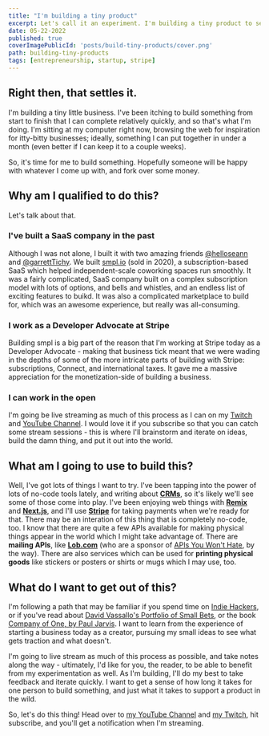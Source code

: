 ```yaml
---
title: "I'm building a tiny product"
excerpt: Let's call it an experiment. I'm building a tiny product to see if I can make something people will buy.
date: 05-22-2022
published: true
coverImagePublicId: 'posts/build-tiny-products/cover.png'
path: building-tiny-products
tags: [entrepreneurship, startup, stripe]
---
```


## Right then, that settles it.

I'm building a tiny little business. I've been itching to build something from start to finish that I can complete relatively quickly, and so that's what I'm doing. I'm sitting at my computer right now, browsing the web for inspiration for itty-bitty businesses; ideally, something I can put together in under a month (even better if I can keep it to a couple weeks).

So, it's time for me to build something. Hopefully someone will be happy with whatever I come up with, and fork over some money.

## Why am I qualified to do this?

Let's talk about that.

### I've built a SaaS company in the past

Although I was not alone, I built it with two amazing friends [@helloseann](https://twitter.com/helloseann) and [@garrettTichy](https://twitter.com/GarrettTichy). We built [smpl.io](https://smpl.io) (sold in 2020), a subscription-based SaaS which helped independent-scale coworking spaces run smoothly. It was a fairly complicated, SaaS company built on a complex subscription model with lots of options, and bells and whistles, and an endless list of exciting features to buikd. It was also a complicated marketplace to build for, which was an awesome experience, but really was all-consuming.

### I work as a Developer Advocate at Stripe

Building smpl is a big part of the reason that I'm working at Stripe today as a Developer Advocate - making that business tick meant that we were wading in the depths of some of the more intricate parts of building with Stripe: subscriptions, Connect, and international taxes. It gave me a massive appreciation for the monetization-side of building a business.

### I can work in the open

I'm going be live streaming as much of this process as I can on my [Twitch](https://twitch.tv/irreverentmike) and [YouTube Channel](https://www.youtube.com/c/MikeBifulco). I would love it if you subscribe so that you can catch some stream sessions - this is where I'll brainstorm and iterate on ideas, build the damn thing, and put it out into the world.

## What am I going to use to build this?

Well, I've got lots of things I want to try. I've been tapping into the power of lots of no-code tools lately, and writing about [**CRMs**](https://mikebifulco.com/posts/how-do-you-choose-the-right-crm-for-your-product), so it's likely we'll see some of those come into play. I've been enjoying web things with [**Remix**](https://remix.run) and [**Next.js**](https://next.js.org), and I'll use [**Stripe**](https://stripe.com) for taking payments when we're ready for that. There may be an interation of this thing that is completely no-code, too. I know that there are quite a few APIs available for making physical things appear in the world which I might take advantage of. There are **mailing APIs**, like [**Lob.com**](https://lob.com) (who are a sponsor of [APIs You Won't Hate](https://apisyouwonthate.com), by the way). There are also services which can be used for **printing physical goods** like stickers or posters or shirts or mugs which I may use, too.

## What do I want to get out of this?

I'm following a path that may be familiar if you spend time on [Indie Hackers](https://indiehackers.com), or if you've read about [David Vassallo's Portfolio of Small Bets](https://dvassallo.gumroad.com/l/small-bets), or the book [Company of One, by Paul Jarvis](https://www.amazon.com/Company-One-Staying-Small-Business/dp/1328972356).
I want to learn from the experience of starting a business today as a creator, pursuing my small ideas to see what gets traction and what doesn't.

I'm going to live stream as much of this process as possible, and take notes along the way - ultimately, I'd like for you, the reader, to be able to benefit from my experimentation as well. As I'm building, I'll do my best to take feedback and iterate quickly. I want to get a sense of how long it takes for one person to build something, and just what it takes to support a product in the wild.

So, let's do this thing! Head over to [my YouTube Channel](https://www.youtube.com/c/MikeBifulco) and [my Twitch](https://twitch.tv/irreverentmike), hit subscribe, and you'll get a notification when I'm streaming.
